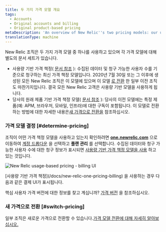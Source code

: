 ```yaml
---
title: 두 가지 가격 모델 개요
tags:
  - Accounts
  - Original accounts and billing
  - Original product-based pricing
metaDescription: 'An overview of New Relic''s two pricing models: our usage-based pricing model and our original pricing model.'
translationType: machine
---
```



New Relic 조직은 두 가지 가격 모델 중 하나를 사용하고 있으며 각 가격 모델에 대해 별도의 문서 세트가 있습니다.

* 사용량 기반 가격 책정( [문서 참조](/docs/new-relic-one-pricing-billing) ): 수집된 데이터 및 청구 가능한 사용자 수를 기준으로 청구하는 최신 가격 책정 모델입니다. 2020년 7월 30일 또는 그 이후에 생성된 모든 New Relic 조직은 이 모델에 있으며 이 모델 [로 전환](/docs/accounts/original-accounts-billing/original-product-based-pricing/switch-new-models/) 한 일부 이전 조직도 마찬가지입니다. 결국 모든 New Relic 고객은 사용량 기반 모델을 사용하게 됩니다.
* 당사의 원래 제품 기반 가격 책정 모델( [문서 참조](/docs/accounts/original-accounts-billing/product-pricing/product-based-pricing) ): 당사의 이전 모델에는 특정 제품(예: APM, 브라우저, 모바일, 인프라)에 대한 구독이 포함됩니다. 이 모델로 전환하는 방법에 대한 자세한 내용은[새 가격으로 전환을](/docs/accounts/original-accounts-billing/original-product-based-pricing/switch-new-models) 참조하십시오.

### 가격 모델 결정 [#determine-pricing]

조직이 어떤 가격 책정 모델을 사용하고 있는지 확인하려면 [**one.newrelic.com**](http://one.newrelic.com) 으로 이동하여 [계정 드롭다운](/docs/using-new-relic/welcome-new-relic/get-started/glossary#account-dropdown) 을 선택하고 **플랜 관리** 를 선택합니다. 수집된 데이터와 청구 가능한 사용자 수에 대한 청구 정보가 표시되면 [사용량 기반 가격 책정 모델을 사용](/docs/accounts/accounts-billing/new-relic-one-pricing-billing/new-relic-one-pricing-billing) 하고 있는 것입니다.

<img
  title="new-relic-one-pricing-plan-billing-ui.png"
  alt="New Relic usage-based pricing - billing UI"
  src={newRelicOnePricingPlanBillingUi}
/>

<figcaption>
  [사용량 기반 가격 책정](/docs/new-relic-one-pricing-billing) 을 사용하는 경우 다음과 같은 결제 UI가 표시됩니다.
</figcaption>

핵심 사용자 가격 버전에 대한 정보를 찾고 계십니까? [가격 버전](/docs/accounts/accounts-billing/new-relic-one-pricing-billing/user-count-billing#pricing-versions) 을 참조하십시오.

### 새 가격으로 전환 [#switch-pricing]

일부 조직은 새로운 가격으로 전환할 수 있습니다.[가격 모델 전환에 대해 자세히 알아보십시오.](/docs/accounts/original-accounts-billing/original-product-based-pricing/switch-new-models)